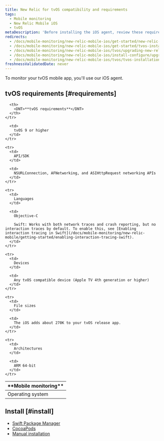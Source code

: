 ```yaml
---
title: New Relic for tvOS compatibility and requirements
tags:
  - Mobile monitoring
  - New Relic Mobile iOS
  - tvOS
metaDescription: 'Before installing the iOS agent, review these requirements.'
redirects:
  - /docs/mobile-monitoring/new-relic-mobile-ios/get-started/new-relic-tvos-compatibility-requirements
  - /docs/mobile-monitoring/new-relic-mobile-ios/get-started/tvos-installation-configuration
  - /docs/mobile-monitoring/new-relic-mobile-ios/tvos/upgrading-new-relic-mobiles-tvos-sdk
  - /docs/mobile-monitoring/new-relic-mobile-ios/install-configure/upgrading-new-relic-mobiles-tvos-sdk
  - /docs/mobile-monitoring/new-relic-mobile-ios/tvos/tvos-installation-configuration
freshnessValidatedDate: never
---
```


To monitor your tvOS mobile app, you'll use our iOS agent. 

## tvOS requirements [#requirements]

<table>
  <thead>
    <tr>
      <th width={200}>
        <DNT>**Mobile monitoring**</DNT>
      </th>

      <th>
        <DNT>**tvOS requirements**</DNT>
      </th>
    </tr>
  </thead>

  <tbody>
    <tr>
      <td>
        Operating system
      </td>

      <td>
        tvOS 9 or higher
      </td>
    </tr>

    <tr>
      <td>
        API/SDK
      </td>

      <td>
        NSURLConnection, AFNetworking, and ASIHttpRequest networking APIs
      </td>
    </tr>

    <tr>
      <td>
        Languages
      </td>

      <td>
        Objective-C

        Swift: Works with both network traces and crash reporting, but no interaction traces by default. To enable this, see [Enabling interaction tracing in Swift](/docs/mobile-monitoring/new-relic-mobile/getting-started/enabling-interaction-tracing-swift).
      </td>
    </tr>

    <tr>
      <td>
        Devices
      </td>

      <td>
        Any tvOS compatible device (Apple TV 4th generation or higher)
      </td>
    </tr>

    <tr>
      <td>
        File sizes
      </td>

      <td>
        The iOS adds about 270K to your tvOS release app.
      </td>
    </tr>

    <tr>
      <td>
        Architectures
      </td>

      <td>
        ARM 64-bit
      </td>
    </tr>
  </tbody>
</table>

## Install [#install]

* [Swift Package Manager](/docs/mobile-monitoring/new-relic-mobile-ios/installation/spm-installation)
* [CocoaPods](/docs/mobile-monitoring/new-relic-mobile-ios/installation/cocoapods-installation)
* [Manual installation](/docs/mobile-monitoring/new-relic-mobile-ios/installation/ios-manual-installation)
